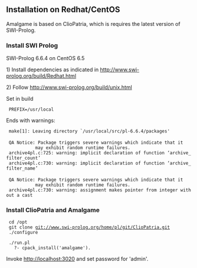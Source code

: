 ==Installation on Redhat/CentOS==

Amalgame is based on ClioPatria, which is requires the latest version of SWI-Prolog.

===Install SWI Prolog===

SWI-Prolog 6.6.4 on CentOS 6.5

1) Install dependencies as indicated in http://www.swi-prolog.org/build/Redhat.html

2) Follow http://www.swi-prolog.org/build/unix.html

Set in build

  PREFIX=/usr/local

Ends with warnings:

  make[1]: Leaving directory `/usr/local/src/pl-6.6.4/packages'
 
  QA Notice: Package triggers severe warnings which indicate that it
            may exhibit random runtime failures.
  archive4pl.c:725: warning: implicit declaration of function ‘archive_filter_count’
  archive4pl.c:730: warning: implicit declaration of function ‘archive_filter_name’
 
  QA Notice: Package triggers severe warnings which indicate that it
            may exhibit random runtime failures.
  archive4pl.c:730: warning: assignment makes pointer from integer without a cast

===Install ClioPatria and Amalgame===

  cd /opt
  git clone git://www.swi-prolog.org/home/pl/git/ClioPatria.git
  ./configure

  ./run.pl
    ?- cpack_install('amalgame').

Invoke http://localhost:3020 and set password for 'admin'.

